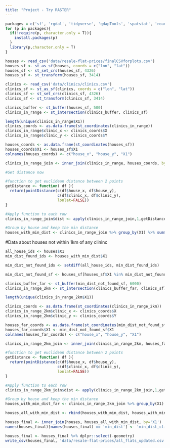 ```yaml
---
title: "Project - Try RASTER"
---
```


```r
packages = c('sf', 'rgdal', 'tidyverse', 'qdapTools', 'spatstat', 'readr', 'raster')
for (p in packages){ 
  if(!require(p, character.only = T)){
    install.packages(p) 
  }
  library(p,character.only = T) 
}
```


```r
houses <- read_csv('data/resale-flat-prices/finalCSVforplots.csv')
houses_sf <- st_as_sf(houses, coords = c("lon", "lat"))
houses_sf <- st_set_crs(houses_sf, 4326)
houses_sf <- st_transform(houses_sf, 3414)
```


```r
clinics <- read_csv('data/clinics/clinics.csv')
clinics_sf <- st_as_sf(clinics, coords = c("lon", "lat"))
clinics_sf <- st_set_crs(clinics_sf, 4326)
clinics_sf <- st_transform(clinics_sf, 3414)
```

```r
clinics_buffer <- st_buffer(houses_sf, 500)
clinics_in_range <- st_intersection(clinics_buffer, clinics_sf)

length(unique(clinics_in_range$X1))
clinics_coords <- as.data.frame(st_coordinates(clinics_in_range))
clinics_in_range$clinic_x <- clinics_coords$X
clinics_in_range$clinic_y <- clinics_coords$Y

houses_coords <- as.data.frame(st_coordinates(houses_sf))
houses_coords$X1 <- houses_sf$X1
colnames(houses_coords) <- c("house_x", "house_y", "X1")

clinics_in_range_join <- inner_join(clinics_in_range, houses_coords, by="X1")
```

```r
#Get distance now

#function to get euclidean distance between 2 points
getDistance <- function( df ){
  return(pointDistance(c(df$house_x, df$house_y),           
                       c(df$clinic_x, df$clinic_y), 
                       lonlat=FALSE))
}

#Apply function to each row
clinics_in_range_join$dist <- apply(clinics_in_range_join,1,getDistance)

#Group by house and keep the min distance
houses_with_min_dist <- clinics_in_range_join %>% group_by(X1) %>% summarise(min_dist = min(dist))
``` 

#Data about houses not within 1km of any clininc
```r
all_house_ids <- houses$X1
min_dist_found_ids <- houses_with_min_dist$X1

min_dist_not_found_ids <- setdiff(all_house_ids, min_dist_found_ids)
```

```r
min_dist_not_found_sf <- houses_sf[houses_sf$X1 %in% min_dist_not_found_ids,]

clinics_buffer_far <- st_buffer(min_dist_not_found_sf, 6000)
clinics_in_range_2km <- st_intersection(clinics_buffer_far, clinics_sf)

length(unique(clinics_in_range_2km$X1))

clinics_coords <- as.data.frame(st_coordinates(clinics_in_range_2km))
clinics_in_range_2km$clinic_x <- clinics_coords$X
clinics_in_range_2km$clinic_y <- clinics_coords$Y

houses_far_coords <- as.data.frame(st_coordinates(min_dist_not_found_sf))
houses_far_coords$X1 <- min_dist_not_found_sf$X1
colnames(houses_far_coords) <- c("house_x", "house_y", "X1")

clinics_in_range_2km_join <- inner_join(clinics_in_range_2km, houses_far_coords, by="X1")
```

```r
#function to get euclidean distance between 2 points
getDistance <- function( df ){
  return(pointDistance(c(df$house_x, df$house_y),           
                       c(df$clinic_x, df$clinic_y), 
                       lonlat=FALSE))
}

#Apply function to each row
clinics_in_range_2km_join$dist <- apply(clinics_in_range_2km_join,1,getDistance)

#Group by house and keep the min distance
houses_with_min_dist_far <- clinics_in_range_2km_join %>% group_by(X1) %>% summarise(min_dist = min(dist))
```

```r
houses_all_with_min_dist <- rbind(houses_with_min_dist, houses_with_min_dist_far)
```

```r
houses_final <- inner_join(houses, houses_all_with_min_dist, by='X1')
names(houses_final)[names(houses_final) == 'min_dist'] <- 'min_dist_clinic'

houses_final <- houses_final %>% dplyr::select(-geometry)
write_csv(houses_final, 'data/resale-flat-prices/all_flats_updated.csv')
```